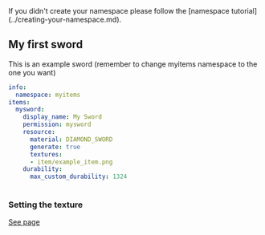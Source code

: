

<Warning>
If you didn't create your namespace please follow the [namespace tutorial](../creating-your-namespace.md).
</Warning>


## My first sword

This is an example sword \(remember to change myitems namespace to the one you want\)

```yaml
info:
  namespace: myitems
items:
  mysword:
    display_name: My Sword
    permission: mysword
    resource:
      material: DIAMOND_SWORD
      generate: true
      textures:
      - item/example_item.png
    durability:
      max_custom_durability: 1324
  
```

### Setting the texture


[See page](../item-properties/resource/)